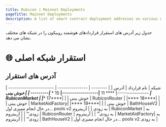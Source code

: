 ```yaml
---
title: Rubicon | Mainnet Deployments
pageTitle: Mainnet Deployments
description: A list of smart contract deployment addresses on various networks.
---
```


جدول زیر آدرس های استقرار قراردادهای هوشمند روبیکون را در شبکه های مختلف نشان می دهد.

# 🌐 استقرار شبکه اصلی

## آدرس های استقرار

| شبکه | نام قرارداد | آدرس |
| -------- | --------------- | ---------------------------------------| **** 11 ****|------------------|**** 15 * ***|--------- |
| خوش بینی | RubiconMarket | |**** 17****| |
| خوش بینی | RubiconRouter | |**** 18****| |
| خوش بینی | MarketAidFactory| |**** 19****| |
| خوش بینی | BathHouseV2 | در حال انجام ممیزی اول... pools v2 به زودی |
| آربیتروم | RubiconMarket | به زودی™ |
| آربیتروم | RubiconRouter | به زودی™ |
| آربیتروم | MarketAidFactory| به زودی™ |
| آربیتروم | BathHouseV2 | در حال انجام ممیزی اول... pools v2 به زودی |